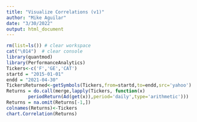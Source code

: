 ```yaml
---
title: "Visualize Correlations (v1)"
author: "Mike Aguilar"
date: "3/30/2022"
output: html_document
---
```


<!-- ### Visualize Correlations (v1) -->
```r
rm(list=ls()) # clear workspace
cat("\014")  # clear console
library(quantmod)
library(PerformanceAnalytics)
Tickers<-c('F','GE','CAT')
startd = "2015-01-01"
endd = "2021-04-30"
TickersReturned<-getSymbols(Tickers,from=startd,to=endd,src='yahoo')
Returns = do.call(merge,lapply(Tickers, function(x) 
        periodReturn(Ad(get(x)),period='daily',type='arithmetic')))
Returns = na.omit(Returns[-1,])
colnames(Returns)<-Tickers
chart.Correlation(Returns)
```